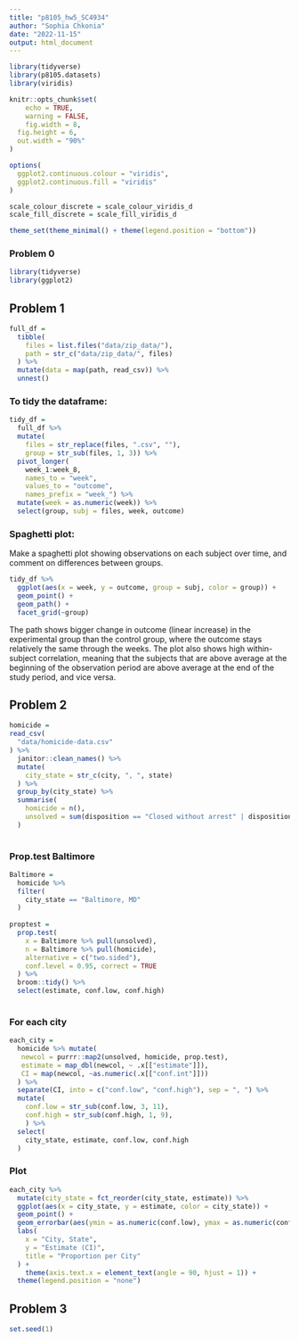 ```yaml
---
title: "p8105_hw5_SC4934"
author: "Sophia Chkonia"
date: "2022-11-15"
output: html_document
---
```



```r
library(tidyverse)
library(p8105.datasets)
library(viridis)

knitr::opts_chunk$set(
	echo = TRUE,
	warning = FALSE,
	fig.width = 8, 
  fig.height = 6,
  out.width = "90%"
)

options(
  ggplot2.continuous.colour = "viridis",
  ggplot2.continuous.fill = "viridis"
)

scale_colour_discrete = scale_colour_viridis_d
scale_fill_discrete = scale_fill_viridis_d

theme_set(theme_minimal() + theme(legend.position = "bottom"))
```


### Problem 0 


```r
library(tidyverse)
library(ggplot2)

```

## Problem 1

```r
full_df = 
  tibble(
    files = list.files("data/zip_data/"),
    path = str_c("data/zip_data/", files)
  ) %>% 
  mutate(data = map(path, read_csv)) %>% 
  unnest()
```

### To tidy the dataframe: 

```r
tidy_df = 
  full_df %>% 
  mutate(
    files = str_replace(files, ".csv", ""),
    group = str_sub(files, 1, 3)) %>% 
  pivot_longer(
    week_1:week_8,
    names_to = "week",
    values_to = "outcome",
    names_prefix = "week_") %>% 
  mutate(week = as.numeric(week)) %>% 
  select(group, subj = files, week, outcome)
```

### Spaghetti plot:

Make a spaghetti plot showing observations on each subject over time, and comment on differences between groups.

```r
tidy_df %>% 
  ggplot(aes(x = week, y = outcome, group = subj, color = group)) + 
  geom_point() + 
  geom_path() + 
  facet_grid(~group)
```

The path shows bigger change in outcome (linear increase) in the experimental group than the control group, where the outcome stays relatively the same through the weeks. The plot also shows high within-subject correlation, meaning that the subjects that are above average at the beginning of the observation period are above average at the end of the study period, and vice versa. 


## Problem 2 

```r
homicide = 
read_csv(
  "data/homicide-data.csv"
) %>% 
  janitor::clean_names() %>% 
  mutate(
    city_state = str_c(city, ", ", state)
  ) %>% 
  group_by(city_state) %>% 
  summarise(
    homicide = n(),
    unsolved = sum(disposition == "Closed without arrest" | disposition == "Open/No arrest")
  ) 
 
```


### Prop.test Baltimore 

```r
Baltimore = 
  homicide %>% 
  filter(
    city_state == "Baltimore, MD"
  )
  
proptest = 
  prop.test(
    x = Baltimore %>% pull(unsolved), 
    n = Baltimore %>% pull(homicide),
    alternative = c("two.sided"),
    conf.level = 0.95, correct = TRUE
  ) %>% 
  broom::tidy() %>% 
  select(estimate, conf.low, conf.high) 
  

```


### For each city 

```r

each_city = 
  homicide %>% mutate(
   newcol = purrr::map2(unsolved, homicide, prop.test),
   estimate = map_dbl(newcol, ~ .x[["estimate"]]),
   CI = map(newcol, ~as.numeric(.x[["conf.int"]]))
  ) %>% 
  separate(CI, into = c("conf.low", "conf.high"), sep = ", ") %>% 
  mutate(
    conf.low = str_sub(conf.low, 3, 11),
    conf.high = str_sub(conf.high, 1, 9),
    ) %>% 
  select(
    city_state, estimate, conf.low, conf.high
  ) 


```

### Plot

```r
each_city %>% 
  mutate(city_state = fct_reorder(city_state, estimate)) %>% 
  ggplot(aes(x = city_state, y = estimate, color = city_state)) +
  geom_point() +
  geom_errorbar(aes(ymin = as.numeric(conf.low), ymax = as.numeric(conf.high))) +
  labs(
    x = "City, State",
    y = "Estimate (CI)",
    title = "Proportion per City"
  ) +
    theme(axis.text.x = element_text(angle = 90, hjust = 1)) +
  theme(legend.position = "none")
```


## Problem 3

```r
set.seed(1)
```




